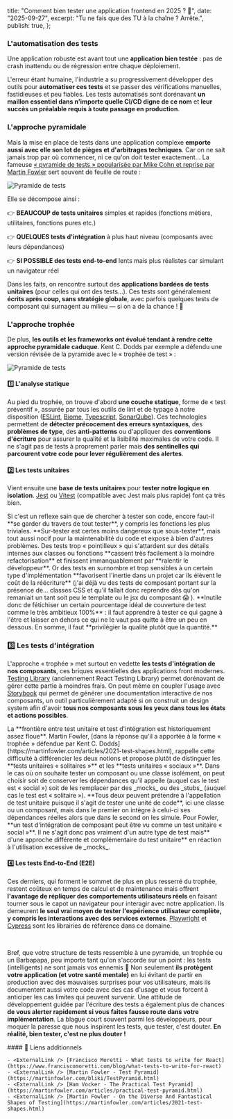 
  title: "Comment bien tester une application frontend en 2025 ? 🧪",
  date: "2025-09-27",
  excerpt: "Tu ne fais que des TU à la chaîne ? Arrête.",
  publish: true,
};

### L'automatisation des tests

Une application robuste est avant tout une **application bien testée** : pas de crash inattendu ou de régression entre chaque déploiement. 

L'erreur étant humaine, l'industrie a su progressivement développer des outils pour **automatiser ces tests** et se passer des vérifications manuelles, fastidieuses et peu fiables. Les tests automatisés sont dorénavant **un maillon essentiel dans n'importe quelle CI/CD digne de ce nom** et **leur succès un préalable requis à toute passage en production**. 

### L'approche pyramidale

Mais la mise en place de tests dans une application complexe **emporte aussi avec elle son lot de pièges et d'arbitrages techniques**. Car on ne sait jamais trop par où commencer, ni ce qu'on doit tester exactement... La fameuse [« pyramide de tests » popularisée par Mike Cohn et reprise par Martin Fowler](https://martinfowler.com/articles/practical-test-pyramid.html) sert souvent de feuille de route :

<Image src={Pyramid} alt="Pyramide de tests" className="w-[80%] mx-auto my-12" />

Elle se décompose ainsi :

👉 **BEAUCOUP de tests unitaires** simples et rapides (fonctions métiers, utilitaires, fonctions pures etc.)

👉 **QUELQUES tests d'intégration** à plus haut niveau (composants avec leurs dépendances)

👉 **SI POSSIBLE des tests end-to-end** lents mais plus réalistes car simulant un navigateur réel



Dans les faits, on rencontre surtout des **applications bardées de tests unitaires** (pour celles qui ont des tests...). Ces tests sont généralement **écrits après coup, sans stratégie globale**, avec parfois quelques tests de composant qui surnagent au milieu — si on a de la chance ! 🫠

### L'approche trophée

De plus, **les outils et les frameworks ont évolué tendant à rendre cette approche pyramidale caduque**. Kent C. Dodds par exemple a défendu une version révisée de la pyramide avec le « trophée de test » :

<Image src={Comparison} alt="Pyramide de tests" className="w-[80%] mx-auto my-8" />

#### 1️⃣ L'analyse statique

Au pied du trophée, on trouve d'abord **une couche statique**, forme de « test préventif », assurée par tous les outils de lint et de typage à notre disposition ([ESLint](https://eslint.org), [Biome](https://biomejs.dev), [Typescript](https://www.typescriptlang.org), [SonarQube](https://www.sonarsource.com/sem/products/sonarqube)). Ces technologies permettent de **détecter précocement des erreurs syntaxiques**, des **problèmes de type**, des **anti-patterns** ou d'appliquer des **conventions d'écriture** pour assurer la qualité et la lisibilité maximales de votre code. Il ne s'agit pas de tests à proprement parler mais **des sentinelles qui parcourent votre code pour lever régulièrement des alertes**.

#### 2️⃣ Les tests unitaires

Vient ensuite une **base de tests unitaires** pour **tester notre logique en isolation**. [Jest](https://jestjs.io) ou [Vitest](https://vitest.dev) (compatible avec Jest mais plus rapide) font ça très bien. 

<InformationBanner status="warning">
Si c'est un reflexe sain que de chercher à tester son code, encore faut-il **se garder du travers de tout tester**, y compris les fonctions les plus triviales. **Sur-tester est certes moins dangereux que sous-tester**, mais tout aussi nocif pour la maintenabilité du code et expose à bien d'autres problèmes. Des tests trop « pointilleux » qui s'attardent sur des détails internes aux classes ou fonctions **cassent très facilement à la moindre refactorisation** et finissent immanquablement par **ralentir le développeur**. Or des tests en surnombre et trop sensibles à un certain type d'implémentation **favorisent l'inertie dans un projet car ils élèvent le coût de la réécriture** (j'ai déjà vu des tests de composant portant sur la présence de... classes CSS et qu'il fallait donc reprendre dès qu'on remaniait un tant soit peu le template ou le jsx du composant 😱 ). **Inutile donc de fétichiser un certain pourcentage idéal de couverture de test comme le très ambitieux 100%** : il faut apprendre à tester ce qui gagne à l'être et laisser en dehors ce qui ne le vaut pas quitte à être un peu en dessous. En somme, il faut **privilégier la qualité plutôt que la quantité.** 
</InformationBanner>

### 3️⃣ Les tests d'intégration

L'approche « trophée » met surtout en vedette **les tests d'intégration de nos composants**, ces briques essentielles des applications front modernes. [Testing Library](https://testing-library.com) (anciennement React Testing Library) permet dorénavant de gérer cette partie à moindres frais. On peut même en coupler l'usage avec [Storybook](https://storybook.js.org) qui permet de générer une documentation interactive de nos composants, un outil particulièrement adapté si on construit un design system afin d'avoir **tous nos composants sous les yeux dans tous les états et actions possibles**.

<InformationBanner>
  La **frontière entre test unitaire et test d'intégration est historiquement assez floue**. Martin Fowler, [dans la réponse qu'il a apportée à la forme « trophée » défendue par Kent C. Dodds](https://martinfowler.com/articles/2021-test-shapes.html), rappelle cette difficulté à différencier les deux notions et propose plutôt de distinguer les **tests unitaires « solitaires »** et les **tests unitaires « sociaux »**. Dans le cas où on souhaite tester un composant ou une classe isolément, on peut choisir soit de conserver les dépendances qu'il appelle (auquel cas le test est « social ») soit de les remplacer par des _mocks_ ou des _stubs_ (auquel cas le test est « solitaire »). **Tous deux peuvent prétendre à l'appellation de test unitaire puisque il s'agit de tester une unité de code**, ici une classe ou un composant, mais dans le premier on intègre à celui-ci ses dépendances réelles alors que dans le second on les simule. Pour Fowler, **un test d'intégration de composant peut être vu comme un test unitaire « social »**. Il ne s'agit donc pas vraiment d'un autre type de test mais** d'une approche différente et complémentaire du test unitaire** en réaction à l'utilisation excessive de _mocks_.
</InformationBanner>

#### 4️⃣ Les tests End-to-End (E2E)

Ces derniers, qui forment le sommet de plus en plus resserré du trophée, restent coûteux en temps de calcul et de maintenance mais offrent **l'avantage de répliquer des comportements utilisateurs réels** en faisant tourner sous le capot un navigateur pour interagir avec notre application. Ils demeurent **le seul vrai moyen de tester l'expérience utilisateur complète, y compris les interactions avec des services externes**. [Playwright](https://playwright.dev) et [Cypress](https://www.cypress.io) sont les librairies de référence dans ce domaine.

<br/>

Bref, que votre structure de tests ressemble à une pyramide, un trophée ou un Barbapapa, peu importe tant qu'on s'accorde sur un point : les tests (intelligents) ne sont jamais vos ennemis 🤗 Non seulement **ils protègent votre application (et votre santé mentale)** en lui évitant de partir en production avec des mauvaises surprises pour vos utilisateurs, mais ils documentent aussi votre code avec des cas d'usage et vous forcent à anticiper les cas limites qui peuvent survenir. Une attitude de développement guidée par l'écriture des tests a également plus de chances **de vous alerter rapidement si vous faites fausse route dans votre implémentation**. La blague court souvent parmi les développeurs, pour moquer la paresse que nous inspirent les tests, que tester, c'est douter. **En réalité, bien tester, c'est ne plus douter !**

<div className="useful-links">
    #### 🔗 Liens additionnels

    - <ExternalLink /> [Francisco Moretti - What tests to write for React](https://www.franciscomoretti.com/blog/what-tests-to-write-for-react)
    - <ExternalLink /> [Martin Fowler - Test Pyramid](https://martinfowler.com/bliki/TestPyramid.html)
    - <ExternalLink /> [Ham Vocker - The Practical Test Pyramid](https://martinfowler.com/articles/practical-test-pyramid.html)
    - <ExternalLink /> [Martin Fowler - On the Diverse And Fantastical Shapes of Testing](https://martinfowler.com/articles/2021-test-shapes.html)
</div>